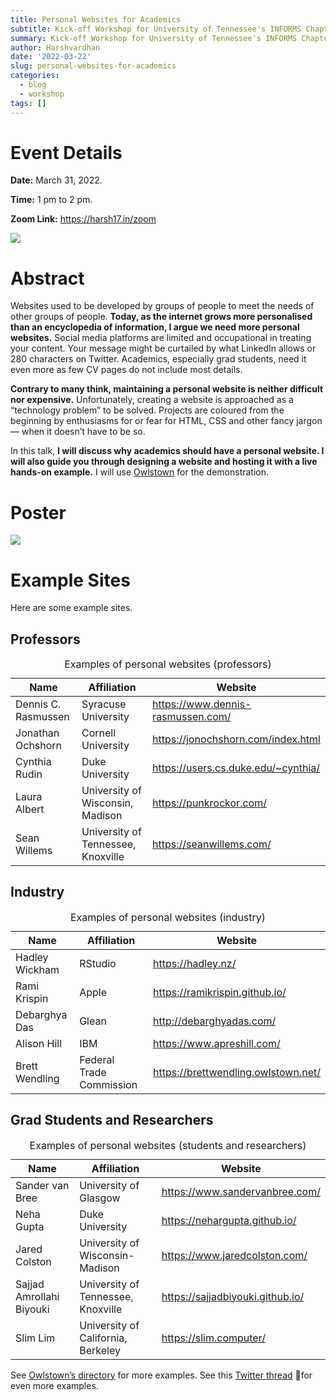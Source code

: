 ```yaml
---
title: Personal Websites for Academics
subtitle: Kick-off Workshop for University of Tennessee's INFORMS Chapter
summary: Kick-off Workshop for University of Tennessee's INFORMS Chapter
author: Harshvardhan
date: '2022-03-22'
slug: personal-websites-for-academics
categories:
  - blog
  - workshop
tags: []
---
```


# Event Details

**Date:** March 31, 2022.

**Time:** 1 pm to 2 pm.

**Zoom Link:** <https://harsh17.in/zoom>

<a target="_blank" href="https://calendar.google.com/event?action=TEMPLATE&amp;tmeid=NGg5MjdiaWZsb3JsNHBoZzFraWVhdjFjZ2UgaHZzYzE3MDhAbQ&amp;tmsrc=hvsc1708%40gmail.com"><img src="https://www.google.com/calendar/images/ext/gc_button1_en.gif" border="0"/></a>

# Abstract

Websites used to be developed by groups of people to meet the needs of other groups of people. **Today, as the internet grows more personalised than an encyclopedia of information, I argue we need more personal websites.** Social media platforms are limited and occupational in treating your content. Your message might be curtailed by what LinkedIn allows or 280 characters on Twitter. Academics, especially grad students, need it even more as few CV pages do not include most details.

**Contrary to many think, maintaining a personal website is neither difficult nor expensive.** Unfortunately, creating a website is approached as a "technology problem" to be solved. Projects are coloured from the beginning by enthusiasms for or fear for HTML, CSS and other fancy jargon --- when it doesn't have to be so.

In this talk, **I will discuss why academics should have a personal website. I will also guide you through designing a website and hosting it with a live hands-on example.** I will use [Owlstown](https://www.owlstown.com/) for the demonstration.

# Poster

![](images/Workshop%20Poster%20-%20Final%20Version-1.png)

# Example Sites

Here are some example sites.

## Professors

| Name                | Affiliation                        | Website                               |
|------------------|--------------------------|----------------------------|
| Dennis C. Rasmussen | Syracuse University                | <https://www.dennis-rasmussen.com/>   |
| Jonathan Ochshorn   | Cornell University                 | <https://jonochshorn.com/index.html>  |
| Cynthia Rudin       | Duke University                    | <https://users.cs.duke.edu/~cynthia/> |
| Laura Albert        | University of Wisconsin, Madison   | <https://punkrockor.com/>             |
| Sean Willems        | University of Tennessee, Knoxville | <https://seanwillems.com/>            |

: Examples of personal websites (professors)

## Industry

| Name           | Affiliation              | Website                               |
|-----------------|----------------------|---------------------------------|
| Hadley Wickham | RStudio                  | <https://hadley.nz/>                  |
| Rami Krispin   | Apple                    | <https://ramikrispin.github.io/>      |
| Debarghya Das  | Glean                    | <http://debarghyadas.com/>            |
| Alison Hill    | IBM                      | <https://www.apreshill.com/>          |
| Brett Wendling | Federal Trade Commission | <https://brettwendling.owlstown.net/> |

: Examples of personal websites (industry)

## Grad Students and Researchers

| Name                     | Affiliation                        | Website                            |
|-------------------|--------------------------|--------------------------|
| Sander van Bree          | University of Glasgow              | <https://www.sandervanbree.com/>   |
| Neha Gupta               | Duke University                    | <https://nehargupta.github.io/>    |
| Jared Colston            | University of Wisconsin-Madison    | <https://www.jaredcolston.com/>    |
| Sajjad Amrollahi Biyouki | University of Tennessee, Knoxville | <https://sajjadbiyouki.github.io/> |
| Slim Lim                 | University of California, Berkeley | <https://slim.computer/>           |

: Examples of personal websites (students and researchers)

See [Owlstown's directory](https://www.owlstown.com/directory) for more examples. See this [Twitter thread](https://twitter.com/juliasonnevend/status/1506957696481824769?s=20&t=lFwqk_cxaejKCzaGUHqNVg) 🧵for even more examples.
